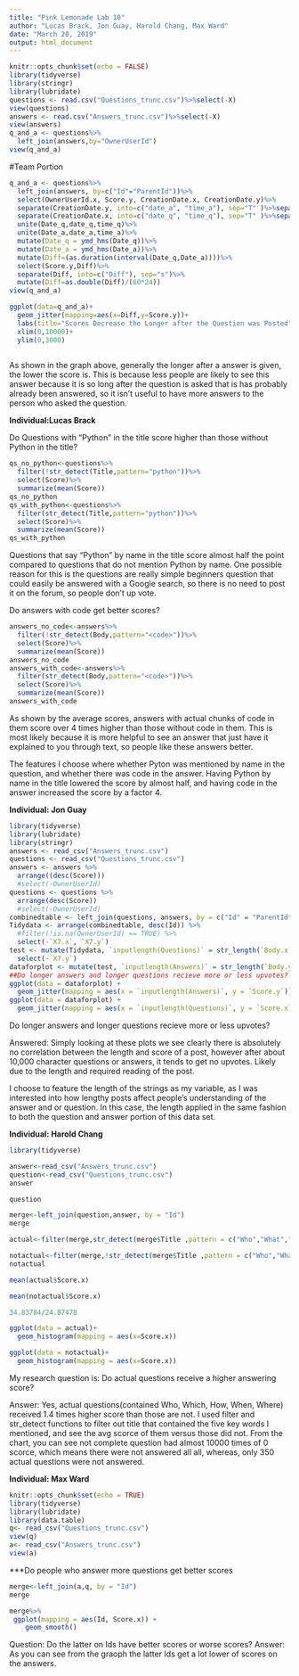 ```yaml
---
title: "Pink Lemonade Lab 10"
author: "Lucas Brack, Jon Guay, Harold Chang, Max Ward"
date: "March 20, 2019"
output: html_document
---
```


```r
knitr::opts_chunk$set(echo = FALSE)
library(tidyverse)
library(stringr)
library(lubridate)
questions <- read.csv("Questions_trunc.csv")%>%select(-X)
view(questions)
answers <- read.csv("Answers_trunc.csv")%>%select(-X)
view(answers)
q_and_a <- questions%>%
  left_join(answers,by="OwnerUserId")
view(q_and_a)
```
#Team Portion

```r
q_and_a <- questions%>%
  left_join(answers, by=c("Id"="ParentId"))%>%
  select(OwnerUserId.x, Score.y, CreationDate.x, CreationDate.y)%>%
  separate(CreationDate.y, into=c("date_a", "time_a"), sep="T" )%>%separate(time_a, into=c("time_a"), sep="Z" )%>%
  separate(CreationDate.x, into=c("date_q", "time_q"), sep="T" )%>%separate(time_q, into=c("time_q"), sep="Z" )%>%
  unite(Date_q,date_q,time_q)%>%
  unite(Date_a,date_a,time_a)%>%
  mutate(Date_q = ymd_hms(Date_q))%>%
  mutate(Date_a = ymd_hms(Date_a))%>%
  mutate(Diff=(as.duration(interval(Date_q,Date_a))))%>%
  select(Score.y,Diff)%>%
  separate(Diff, into=c("Diff"), sep="s")%>%
  mutate(Diff=as.double(Diff)/(60*24))
view(q_and_a)
```

```r
ggplot(data=q_and_a)+
  geom_jitter(mapping=aes(x=Diff,y=Score.y))+
  labs(title="Scores Decrease the Longer after the Question was Posted", x="Time since question was posted", y="Answer Score")+
  xlim(0,10000)+
  ylim(0,3000)
  
```

As shown in the graph above, generally the longer after a answer is given, the lower the score is. This is because less people are likely to see this answer because it is so long after the question is asked that is has probably already been answered, so it isn't useful to have more answers to the person who asked the question.

**Individual:Lucas Brack**

Do Questions with "Python" in the title score higher than those without Python in the title?
```r
qs_no_python<-questions%>%
  filter(!str_detect(Title,pattern="python"))%>%
  select(Score)%>%
  summarize(mean(Score))
qs_no_python
qs_with_python<-questions%>%
  filter(str_detect(Title,pattern="python"))%>%
  select(Score)%>%
  summarize(mean(Score))
qs_with_python
```

Questions that say "Python" by name in the title score almost half the point compared to questions that do not mention Python by name. One possible reason for this is the questions are really simple beginners question that could easily be answered with a Google search, so there is no need to post it on the forum, so people don't up vote.

Do answers with code get better scores?
```r
answers_no_code<-answers%>%
  filter(!str_detect(Body,pattern="<code>"))%>%
  select(Score)%>%
  summarize(mean(Score))
answers_no_code
answers_with_code<-answers%>%
  filter(str_detect(Body,pattern="<code>"))%>%
  select(Score)%>%
  summarize(mean(Score))
answers_with_code
```

As shown by the average scores, answers with actual chunks of code in them score over 4 times higher than those without code in them. This is most likely because it is more helpful to see an answer that just have it explained to you through text, so people like these answers better.


The features I choose where whether Pyton was mentioned by name in the question, and whether there was code in the answer. Having Python by name in the title lowered the score by almost half, and having code in the answer increased the score by a factor 4.

**Individual: Jon Guay**

```r
library(tidyverse)
library(lubridate)
library(stringr)
answers <- read_csv("Answers_trunc.csv")
questions <- read_csv("Questions_trunc.csv")
answers <- answers %>%
  arrange((desc(Score))) 
  #select(-OwnerUserId)
questions <- questions %>%
  arrange(desc(Score)) 
  #select(-OwnerUserId)
combinedtable <- left_join(questions, answers, by = c("Id" = "ParentId"))
Tidydata <- arrange(combinedtable, desc(Id)) %>%
  #filter(!is.na(OwnerUserId) == TRUE) %>%
  select(-`X7.x`, `X7.y`)
test <- mutate(Tidydata, `inputlength(Questions)` = str_length(`Body.x`)) %>%
  select(-`X7.y`)
dataforplot <- mutate(test, `inputlength(Answers)` = str_length(`Body.y`))
##Do longer answers and longer questions recieve more or less upvotes?
ggplot(data = dataforplot) +
  geom_jitter(mapping = aes(x = `inputlength(Answers)`, y = `Score.y`))
ggplot(data = dataforplot) +
  geom_jitter(mapping = aes(x = `inputlength(Questions)`, y = `Score.x`))
```

Do longer answers and longer questions recieve more or less upvotes?

Answered: Simply looking at these plots we see clearly there is absolutely no correlation between the length and score of a post, however after about 10,000 character questions or answers, it tends to get no upvotes.  Likely due to the length and required reading of the post.

I choose to feature the length of the strings as my variable, as I was interested into how lengthy posts affect people's understanding of the answer and or question.  In this case, the length applied in the same fashion to both the question and answer portion of this data set.

**Individual: Harold Chang**
```r
library(tidyverse)
```

```r
answer<-read_csv("Answers_trunc.csv")
question<-read_csv("Questions_trunc.csv")
answer
```

```r
question
```

```r
merge<-left_join(question,answer, by = "Id")
merge
```

```r
actual<-filter(merge,str_detect(merge$Title ,pattern = c("Who","What","How","When","Which")))
```

```r
notactual<-filter(merge,!str_detect(merge$Title ,pattern = c("Who","What","How","When","Which")))
notactual
```

```r
mean(actual$Score.x)
```

```r
mean(notactual$Score.x)
```


```r
34.83784/24.87478
```


```r
ggplot(data = actual)+
  geom_histogram(mapping = aes(x=Score.x))
```

```r
ggplot(data = notactual)+
  geom_histogram(mapping = aes(x=Score.x))
```

My research question is: Do actual questions receive a higher answering score?

Answer: Yes, actual questions(contained Who, Which, How, When, Where) received 1.4 times higher score than those are not. I used filter and str_detect functions to filter out title that contained the five key words I mentioned, and see the avg scorce of them versus those did not. From the chart, you can see not complete question had almost 10000 times of 0 scorce, which means there were not answered all all, whereas, only 350 actual questions were not answered.


**Individual: Max Ward**

```r
knitr::opts_chunk$set(echo = TRUE)
library(tidyverse)
library(lubridate)
library(data.table)
q<- read_csv("Questions_trunc.csv")
view(q)
a<- read_csv("Answers_trunc.csv")
view(a)
```
***Do people who answer more questions get better scores
```r
merge<-left_join(a,q, by = "Id")
merge
```

```r
merge%>%
 ggplot(mapping = aes(Id, Score.x)) +
    geom_smooth()
```

Question: Do the latter on Ids have better scores or worse scores?
Answer: As you can see from the graoph the latter Ids get a lot lower of scores on the answers.